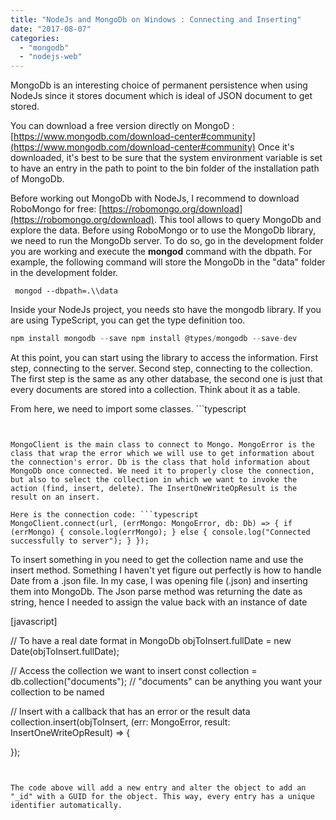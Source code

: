 ```yaml
---
title: "NodeJs and MongoDb on Windows : Connecting and Inserting"
date: "2017-08-07"
categories: 
  - "mongodb"
  - "nodejs-web"
---
```


MongoDb is an interesting choice of permanent persistence when using NodeJs since it stores document which is ideal of JSON document to get stored.

You can download a free version directly on MongoD : [https://www.mongodb.com/download-center#community](https://www.mongodb.com/download-center#community) Once it's downloaded, it's best to be sure that the system environment variable is set to have an entry in the path to point to the bin folder of the installation path of MongoDb.

Before working out MongoDb with NodeJs, I recommend to download RoboMongo for free: [https://robomongo.org/download](https://robomongo.org/download). This tool allows to query MongoDb and explore the data. Before using RoboMongo or to use the MongoDb library, we need to run the MongoDb server. To do so, go in the development folder you are working and execute the **mongod** command with the dbpath. For example, the following command will store the MongoDb in the "data" folder in the development folder.

``` 
 mongod --dbpath=.\\data 
``` 

Inside your NodeJs project, you needs sto have the mongodb library. If you are using TypeScript, you can get the type definition too.

```typescript
npm install mongodb --save npm install @types/mongodb --save-dev 
``` 


At this point, you can start using the library to access the information. First step, connecting to the server. Second step, connecting to the collection. The first step is the same as any other database, the second one is just that every documents are stored into a collection. Think about it as a table.

From here, we need to import some classes. ```typescript
``` 


MongoClient is the main class to connect to Mongo. MongoError is the class that wrap the error which we will use to get information about the connection's error. Db is the class that hold information about MongoDb once connected. We need it to properly close the connection, but also to select the collection in which we want to invoke the action (find, insert, delete). The InsertOneWriteOpResult is the result on an insert.

Here is the connection code: ```typescript
MongoClient.connect(url, (errMongo: MongoError, db: Db) => { if (errMongo) { console.log(errMongo); } else { console.log("Connected successfully to server"); } }); 
``` 


To insert something in you need to get the collection name and use the insert method. Something I haven't yet figure out perfectly is how to handle Date from a .json file. In my case, I was opening file (.json) and inserting them into MongoDb. The Json parse method was returning the date as string, hence I needed to assign the value back with an instance of date

[javascript]

// To have a real date format in MongoDb objToInsert.fullDate = new Date(objToInsert.fullDate);

// Access the collection we want to insert const collection = db.collection("documents"); // "documents" can be anything you want your collection to be named

// Insert with a callback that has an error or the result data collection.insert(objToInsert, (err: MongoError, result: InsertOneWriteOpResult) => {

}); 
``` 


The code above will add a new entry and alter the object to add an "_id" with a GUID for the object. This way, every entry has a unique identifier automatically.
